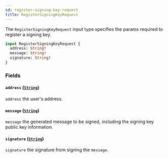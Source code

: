 ```yaml
---
id: register-signing-key-request
title: RegisterSigningKeyRequest
---
```



The `RegisterSigningKeyRequest` input type specifies the params required to register a signing key.

```graphql
input RegisterSigningKeyRequest {
  address: String!
  message: String!
  signature: String!
}
```


### Fields

#### `address` ([`String`](/cyberconnect/reference/scalars/string))

`address` the user's address.


#### `message` ([`String`](/cyberconnect/reference/scalars/string))

`message` the generated message to be signed, including the signing key public key information.


#### `signature` ([`String`](/cyberconnect/reference/scalars/string))

`signature` the signature from signing the `message`.




